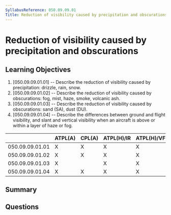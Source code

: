 ```yaml
---
SyllabusReference: 050.09.09.01
Title: Reduction of visibility caused by precipitation and obscurations
---
```


# Reduction of visibility caused by precipitation and obscurations

## Learning Objectives

1. [050.09.09.01.01] -- Describe the reduction of visibility caused by
   precipitation: drizzle, rain, snow.
2. [050.09.09.01.02] -- Describe the reduction of visibility caused by
   obscurations: fog, mist, haze, smoke, volcanic ash.
3. [050.09.09.01.03] -- Describe the reduction of visibility caused by
   obscurations: sand (SA), dust (DU).
4. [050.09.09.01.04] -- Describe the differences between ground and flight
   visibility, and slant and vertical visibility when an aircraft is above or
   within a layer of haze or fog.

|                 | ATPL(A) | CPL(A) | ATPL(H)/IR | ATPL(H)/VFR | CPL(H) | IR  | CBIR(A) |
| --------------- | ------- | ------ | ---------- | ----------- | ------ | --- | ------- |
| 050.09.09.01.01 | X       | X      | X          | X           | X      | X   | X       |
| 050.09.09.01.02 | X       | X      | X          | X           | X      | X   | X       |
| 050.09.09.01.03 | X       |        | X          | X           |        |     |         |
| 050.09.09.01.04 | X       | X      | X          | X           | X      | X   | X       |

## Summary

## Questions
